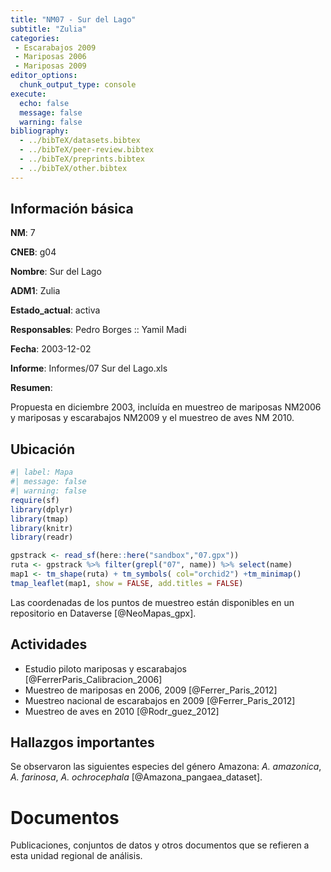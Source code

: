 ```yaml
---
title: "NM07 - Sur del Lago"
subtitle: "Zulia"
categories:
 - Escarabajos 2009
 - Mariposas 2006
 - Mariposas 2009
editor_options: 
  chunk_output_type: console
execute:
  echo: false 
  message: false
  warning: false
bibliography: 
  - ../bibTeX/datasets.bibtex
  - ../bibTeX/peer-review.bibtex
  - ../bibTeX/preprints.bibtex
  - ../bibTeX/other.bibtex
---
```


## Información básica

**NM**: 7

**CNEB**: g04

**Nombre**: Sur del Lago

**ADM1**: Zulia

**Estado_actual**: activa

**Responsables**: Pedro Borges :: Yamil Madi

**Fecha**: 2003-12-02

**Informe**: Informes/07 Sur del Lago.xls

**Resumen**: <p>Propuesta en diciembre 2003, inclu&iacute;da en muestreo de mariposas NM2006 y mariposas y escarabajos NM2009 y el muestreo de aves NM 2010.</p>


## Ubicación

```r
#| label: Mapa
#| message: false
#| warning: false
require(sf)
library(dplyr)
library(tmap)
library(knitr)
library(readr)

gpstrack <- read_sf(here::here("sandbox","07.gpx"))
ruta <- gpstrack %>% filter(grepl("07", name)) %>% select(name) 
map1 <- tm_shape(ruta) + tm_symbols( col="orchid2") +tm_minimap()
tmap_leaflet(map1, show = FALSE, add.titles = FALSE)
```

Las coordenadas de los puntos de muestreo están disponibles en un repositorio en Dataverse [@NeoMapas_gpx].


## Actividades

- Estudio piloto mariposas y escarabajos [@FerrerParis_Calibracion_2006]
- Muestreo de mariposas en 2006, 2009 [@Ferrer_Paris_2012]
- Muestreo nacional de escarabajos en 2009 [@Ferrer_Paris_2012]
- Muestreo de aves en 2010 [@Rodr_guez_2012]


## Hallazgos importantes

Se observaron las siguientes especies del género Amazona: *A. amazonica*, *A. farinosa*, *A. ochrocephala* [@Amazona_pangaea_dataset].


# Documentos

Publicaciones, conjuntos de datos y otros documentos que se refieren a esta unidad regional de análisis.

::: {#refs}
:::

